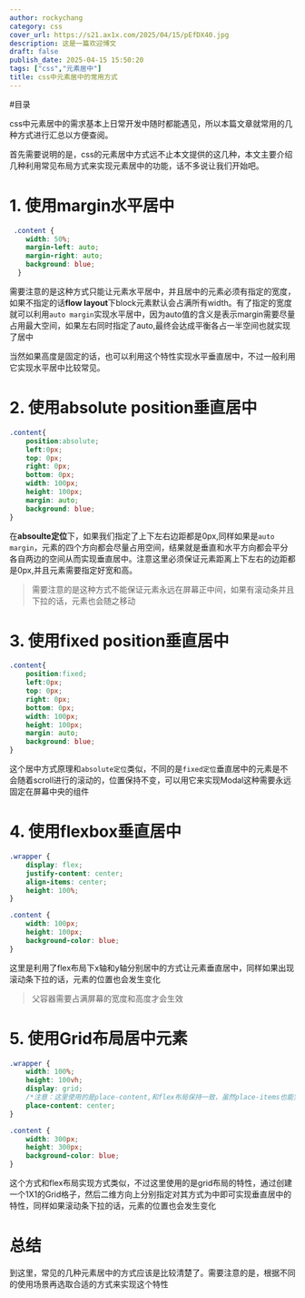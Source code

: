 ```yaml
---
author: rockychang
category: css
cover_url: https://s21.ax1x.com/2025/04/15/pEfDX40.jpg
description: 这是一篇欢迎博文
draft: false
publish_date: 2025-04-15 15:50:20
tags: ["css","元素居中"]
title: css中元素居中的常用方式
---
```


#目录

css中元素居中的需求基本上日常开发中随时都能遇见，所以本篇文章就常用的几种方式进行汇总以方便查阅。

首先需要说明的是，css的元素居中方式远不止本文提供的这几种，本文主要介绍几种利用常见布局方式来实现元素居中的功能，话不多说让我们开始吧。

# 1. 使用margin水平居中

```css
 .content {
    width: 50%;
	margin-left: auto;
	margin-right: auto;
	background: blue;
  }
```

需要注意的是这种方式只能让元素水平居中，并且居中的元素必须有指定的宽度，如果不指定的话**flow layout**下block元素默认会占满所有width。有了指定的宽度就可以利用`auto margin`实现水平居中，因为auto值的含义是表示margin需要尽量占用最大空间，如果左右同时指定了auto,最终会达成平衡各占一半空间也就实现了居中

当然如果高度是固定的话，也可以利用这个特性实现水平垂直居中，不过一般利用它实现水平居中比较常见。

# 2. 使用absolute position垂直居中

```css
.content{
	position:absolute;
	left:0px;
	top: 0px;
	right: 0px;
	bottom: 0px;
	width: 100px;
	height: 100px;
	margin: auto;
	background: blue;
}
```

在**absoulte定位**下，如果我们指定了上下左右边距都是0px,同样如果是`auto margin`，元素的四个方向都会尽量占用空间，结果就是垂直和水平方向都会平分各自两边的空间从而实现垂直居中。注意这里必须保证元素距离上下左右的边距都是0px,并且元素需要指定好宽和高。

> 需要注意的是这种方式不能保证元素永远在屏幕正中间，如果有滚动条并且下拉的话，元素也会随之移动

# 3. 使用fixed position垂直居中

```css
.content{
	position:fixed;
	left:0px;
	top: 0px;
	right: 0px;
	bottom: 0px;
	width: 100px;
	height: 100px;
	margin: auto;
	background: blue;
}
```

这个居中方式原理和`absolute定位`类似，不同的是`fixed定位`垂直居中的元素是不会随着scroll进行的滚动的，位置保持不变，可以用它来实现Modal这种需要永远固定在屏幕中央的组件


# 4. 使用flexbox垂直居中

```css
.wrapper {
	display: flex;
	justify-content: center;
	align-items: center;
	height: 100%;
}

.content {
	width: 100px;
	height: 100px;
	background-color: blue;
}
```

这里是利用了flex布局下x轴和y轴分别居中的方式让元素垂直居中，同样如果出现滚动条下拉的话，元素的位置也会发生变化

> 父容器需要占满屏幕的宽度和高度才会生效

# 5. 使用Grid布局居中元素

```css
.wrapper {
	width: 100%;
	height: 100vh;
	display: grid;
	/*注意：这里使用的是place-content,和flex布局保持一致，虽然place-items也能实现一样的效果*/
	place-content: center;
}

.content {
	width: 300px;
	height: 300px;
	background-color: blue;
}
```

这个方式和flex布局实现方式类似，不过这里使用的是grid布局的特性，通过创建一个1X1的Grid格子，然后二维方向上分别指定对其方式为中即可实现垂直居中的特性，同样如果滚动条下拉的话，元素的位置也会发生变化


# 总结
到这里，常见的几种元素居中的方式应该是比较清楚了。需要注意的是，根据不同的使用场景再选取合适的方式来实现这个特性
